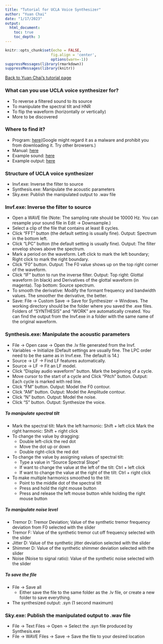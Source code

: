 ```yaml
---
title: "Tutorial for UCLA Voice Synthesizer"
author: "Yuan Chai"
date: "1/17/2023"
output: 
  html_document: 
    toc: true
    toc_depth: 3
---
```


```r
knitr::opts_chunk$set(echo = FALSE,
                     fig.align = 'center',
                     options(warn=-1))
suppressMessages(library(rmarkdown))
suppressMessages(library(knitr))
```

[Back to Yuan Chai's tutorial page](../tutorial.html)

### What can you use UCLA voice synthesizer for?

* To reverse a filtered sound to its source
* To manipulate the spectral tilt and HNR
* To flip the waveform (horizontally or vertically)
* More to be discovered


### Where to find it?

* Program: [here](https://www.uclahealth.org/departments/head-neck-surgery/research/research-labs/bureau-glottal-affairs/software)(Google might regard it as a malware and prohibit you from downloading it. Try other browsers.)
* Manual: [here](https://www.uclahealth.org/sites/default/files/documents/Analysis%20and%20Synthesis%20of%20Pathological%20Voice%20Quality.pdf)
* Example sound: [here](https://yuanchaiyc.github.io/website/file/ucla_synthesizer_sound/vowel_a_10000_01182023.wav)
* Example output: [here](https://github.com/yuanchaiyc/website/tree/main/file/ucla_synthesizer_sound)

### Structure of UCLA voice synthesizer

* Invf.exe: Inverse the filter to source
* Synthesis.exe: Manipulate the acoustic parameters
* Sky.exe: Publish the manipulated output to .wav file

### Invf.exe: Inverse the filter to source

* Open a WAVE file (Note: The sampling rate should be 10000 Hz. You can resample your sound file in Edit &#8594; Downsample.)
* Select a clip of the file that contains at least 8 cycles.
* Click "FFT" button (the default setting is usually fine). Output: Spectrum in the bottom left.
* Click "LPC" button (the default setting is usually fine). Output: The filter envelop shows above the spectrum.
* Mark a period on the waveform. Left click to mark the left boundary; Right click to mark the right boundary.
* Click "F0" button. Output: The F0 value shows up on the top right corner of the waveform.
* Click "IF" button to run the inverse filter. Output: Top right: Glottal waveform (in black) and Derivatives of the glottal waveform (in magenta). Top bottom: Source spectrum.
* To smooth the derivative: Modify the formant frequency and bandwidth values. The smoother the derivative, the better.
* Save: File &#8594; Custom Save &#8594; Save for Synthesizer &#8594; Windows. The working directory should be the folder where you saved the .exe files. Folders of "SYNTHESIS" and "WORK" are automatically created. You can find the output from the Invf.exe in a folder with the same name of the original waveform.


### Synthesis.exe: Manipulate the acoustic parameters

* File &#8594; Open case &#8594; Open the .lv file generated from the Invf.
* Variables &#8594; Initialize (Default settings are usually fine. The LPC order need to be the same as in Invf.exe. The default is 14.)
* Source &#8594; LF &#8594; Find LF features automatically.
* Source &#8594; LF &#8594; Fit an LF model.
* Click "Display audio waveform" button. Mark the beginning of a cycle.
* Move cursor to the start of a cycle and Click "Pitch" button. Output: Each cycle is marked with red line.
* Click "FM" button. Output: Model the F0 contour.
* Click "AM" button. Output: Model the Amplitude contour.
* Click "N" button. Output: Model the noise.
* Click "S" button. Output: Synthesize the voice.


##### To manipulate spectral tilt
* Mark the spectral tilt:
Mark the left harmonic: Shift + left click
Mark the right harmonic: Shift + right click
* To change the value by dragging:
  + Double left-click the red dot
  + Move the dot up or down
  + Double right-click the red dot
* To change the value by assigning values of spectral tilt:
  + Type a value in "Source Spectral Slope"
  + If want to change the value at the left of the tilt: Ctrl + left click
  + If want to change the value at the right of the tilt: Ctrl + right click
* To make multiple harmonics smoothed to the tilt:
  + Point to the middle dot of the spectral tilt
  + Press and hold the right mouse button
  + Press and release the left mouse button while holding the right mouse button

##### To manipulate noise level
* Tremor D: Tremor Deviation; Value of the synthetic tremor frequency deviation from F0 selected with the slider
* Tremor F: Value of the synthetic tremor cut off frequency selected with the slider
* Jitter D: Value of the synthetic jitter deviation selected with the slider
* Shimmer D: Value of the synthetic shimmer deviation selected with the slider
* Noise (Noise to signal ratio): Value of the synthetic noise selected with the slider


##### To save the file
* File &#8594; Save all
  + Either save the file to the same folder as the .lv file, or create a new folder to save everything.
* The synthesized output: .syn (1 second maximum)

### Sky.exe: Publish the manipulated output to .wav file
* File &#8594; Text Files &#8594; Open &#8594; Select the .syn file produced by Synthesis.exe
* File &#8594; WAVE Files &#8594; Save &#8594; Save the file to your desired location



